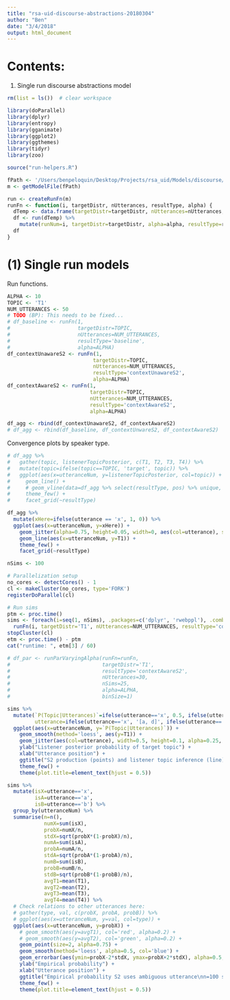 ```yaml
---
title: "rsa-uid-discourse-abstractions-20180304"
author: "Ben"
date: "3/4/2018"
output: html_document
---
```


# Contents:

(1) Single run discourse abstractions model


```r
rm(list = ls())  # clear workspace

library(doParallel)
library(dplyr)
library(entropy)
library(gganimate)
library(ggplot2)
library(ggthemes)
library(tidyr)
library(zoo)

source("run-helpers.R")
```

```r
fPath <- '/Users/benpeloquin/Desktop/Projects/rsa_uid/Models/discourse/rsa-uid-discourse-abstraction-20180304.wppl'
m <- getModelFile(fPath)
```

```r
run <- createRunFn(m)
runFn <- function(i, targetDistr, nUtterances, resultType, alpha) {
  dTemp <- data.frame(targetDistr=targetDistr, nUtterances=nUtterances, resultType=resultType, alpha=alpha)
  df <- run(dTemp) %>%
    mutate(runNum=i, targetDistr=targetDistr, alpha=alpha, resultType=resultType)
  df
}
```

# (1) Single run models

Run functions.
```r
ALPHA <- 10
TOPIC <- 'T1'
NUM_UTTERANCES <- 50
# TODO (BP): This needs to be fixed...
# df_baseline <- runFn(1, 
#                      targetDistr=TOPIC, 
#                      nUtterances=NUM_UTTERANCES, 
#                      resultType='baseline', 
#                      alpha=ALPHA)
df_contextUnawareS2 <- runFn(1,
                            targetDistr=TOPIC,
                            nUtterances=NUM_UTTERANCES,
                            resultType='contextUnawareS2',
                            alpha=ALPHA)
df_contextAwareS2 <- runFn(1, 
                           targetDistr=TOPIC, 
                           nUtterances=NUM_UTTERANCES, 
                           resultType='contextAwareS2', 
                           alpha=ALPHA)

df_agg <- rbind(df_contextUnawareS2, df_contextAwareS2)
# df_agg <- rbind(df_baseline, df_contextUnwareS2, df_contextAwareS2)
```

Convergence plots by speaker type.
```r
# df_agg %>% 
#   gather(topic, listenerTopicPosterior, c(T1, T2, T3, T4)) %>%
#   mutate(topic=ifelse(topic==TOPIC, 'target', topic)) %>%
#   ggplot(aes(x=utteranceNum, y=listenerTopicPosterior, col=topic)) +
#     geom_line() +
#     # geom_vline(data=df_agg %>% select(resultType, pos) %>% unique, aes(xintercept=pos), lty=2)+
#     theme_few() +
#     facet_grid(~resultType)
```

```r
df_agg %>%
  mutate(xHere=ifelse(utterance == 'x', 1, 0)) %>%
  ggplot(aes(x=utteranceNum, y=xHere)) +
    geom_jitter(alpha=0.75, height=0.05, width=0, aes(col=utterance), size=2) +
    geom_line(aes(x=utteranceNum, y=T1)) +
    theme_few() +
    facet_grid(~resultType)
```

```r
nSims <- 100

# Parallelization setup
no_cores <- detectCores() - 1
cl <- makeCluster(no_cores, type='FORK')
registerDoParallel(cl)

# Run sims
ptm <- proc.time()
sims <- foreach(i=seq(1, nSims), .packages=c('dplyr', 'rwebppl'), .combine=rbind) %dopar% 
  runFn(i, targetDistr='T1', nUtterances=NUM_UTTERANCES, resultType='contextAwareS2', alpha=ALPHA)
stopCluster(cl)
etm <- proc.time() - ptm
cat("runtime: ", etm[3] / 60)

# df_par <- runParVaryingAlpha(runFn=runFn,
#                              targetDistr='T1',
#                              resultType='contextAwareS2',
#                              nUtterances=30,
#                              nSims=25,
#                              alpha=ALPHA,
#                              binSize=1)
```

```r
sims %>%
  mutate(`P(Topic|Utterances)`=ifelse(utterance=='x', 0.5, ifelse(utterance=='y', 0.75, 0)),
         utterance=ifelse(utterance=='x', '[a, d]', ifelse(utterance=='y', '[b, c]', utterance))) %>%
  ggplot(aes(x=utteranceNum, y=`P(Topic|Utterances)`)) +
    geom_smooth(method='loess', aes(y=T1)) +
    geom_jitter(aes(col=utterance), width=0.5, height=0.1, alpha=0.25, size=2) +
    ylab("Listener posterior probability of target topic") +
    xlab("Utterance position") +
    ggtitle("S2 production (points) and listener topic inference (line)\nn=100 simulations") +
    theme_few() +
    theme(plot.title=element_text(hjust = 0.5))
```

```r
sims %>%
  mutate(isX=utterance=='x',
         isA=utterance=='a',
         isB=utterance=='b') %>%
  group_by(utteranceNum) %>%
  summarise(n=n(),
            numX=sum(isX),
            probX=numX/n,
            stdX=sqrt(probX*(1-probX)/n),
            numA=sum(isA),
            probA=numA/n,
            stdA=sqrt(probA*(1-probA)/n),
            numB=sum(isB),
            probB=numB/n,
            stdB=sqrt(probB*(1-probB)/n),
            avgT1=mean(T1),
            avgT2=mean(T2),
            avgT3=mean(T3),
            avgT4=mean(T4)) %>%
  # Check relations to other utterances here:
  # gather(type, val, c(probX, probA, probB)) %>%
  # ggplot(aes(x=utteranceNum, y=val, col=type)) +
  ggplot(aes(x=utteranceNum, y=probX)) +
    # geom_smooth(aes(y=avgT1), col='red', alpha=0.2) +
    # geom_smooth(aes(y=avgT2), col='green', alpha=0.2) +
    geom_point(size=2, alpha=0.75) +
    geom_smooth(method='loess', alpha=0.5, col='blue') +
    geom_errorbar(aes(ymin=probX-2*stdX, ymax=probX+2*stdX), alpha=0.5, width=0) +
    ylab("Empirical probability") +
    xlab("Utterance position") +
    ggtitle("Empirical probability S2 uses ambiguous utterance\nn=100 simulations") +
    theme_few() +
    theme(plot.title=element_text(hjust = 0.5))
```


